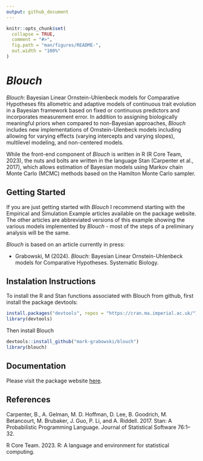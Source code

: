 ```yaml
---
output: github_document
---
```


<!-- README.md is generated from README.Rmd. Please edit that file -->

```r
knitr::opts_chunk$set(
  collapse = TRUE,
  comment = "#>",
  fig.path = "man/figures/README-",
  out.width = "100%"
)
```

# *Blouch*

<!-- badges: start -->
<!-- badges: end -->

*Blouch*: Bayesian Linear Ornstein-Uhlenbeck models for Comparative Hypotheses fits allometric and adaptive models of continuous trait evolution in a Bayesian framework based on fixed or continuous predictors and incorporates measurement error. In addition to assigning biologically meaningful priors when compared to non-Bayesian approaches, *Blouch* includes new implementations of Ornstein-Ulenbeck models including allowing for varying effects (varying intercepts and varying slopes), multilevel modeling, and non-centered models.

While the front-end component of *Blouch* is written in R (R Core Team, 2023), the nuts and bolts are written in the language Stan (Carpenter et al., 2017), which allows estimation of Bayesian models using Markov chain Monte Carlo (MCMC) methods based on the Hamilton Monte Carlo sampler.

## Getting Started
If you are just getting started with *Blouch* I recommend starting with the Empirical and Simulation Example articles available on the package website. The other articles are abbreviated versions of this example showing the various models implemented by *Blouch* - most of the steps of a preliminary analysis will be the same.

*Blouch* is based on an article currently in press:

+ Grabowski, M (2024). *Blouch*: Bayesian Linear Ornstein-Uhlenbeck models for Comparative Hypotheses. Systematic Biology.

## Instalation Instructions
To install the R and Stan functions associated with Blouch from github, first install the package devtools:
```r
install.packages("devtools", repos = "https://cran.ma.imperial.ac.uk/")
library(devtools)
```
Then install Blouch
```r
devtools::install_github("mark-grabowski/blouch")
library(blouch)
```

## Documentation
Please visit the package website <a href="https://mark-grabowski.github.io/blouch/" title="here.">here</a>.


## References
Carpenter, B., A. Gelman, M. D. Hoffman, D. Lee, B. Goodrich, M. Betancourt, M. Brubaker, J. Guo, P. Li, and A. Riddell. 2017. Stan: A Probabilistic Programming Language. Journal of Statistical Software 76:1–32.

R Core Team. 2023. R: A language and environment for statistical computing.

